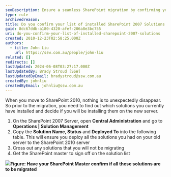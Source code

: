 ```yaml
---
seoDescription: Ensure a seamless SharePoint migration by confirming your list of installed solutions before upgrading to SharePoint 2010.
type: rule
archivedreason:
title: Do you confirm your list of installed SharePoint 2007 Solutions
guid: 8dc67ddb-a180-4320-afef-206a8e3bc755
uri: do-you-confirm-your-list-of-installed-sharepoint-2007-solutions
created: 2010-12-23T02:58:25.000Z
authors:
  - title: John Liu
    url: https://ssw.com.au/people/john-liu
related: []
redirects: []
lastUpdated: 2024-06-08T03:27:17.000Z
lastUpdatedBy: Brady Stroud [SSW]
lastUpdatedByEmail: bradystroud@ssw.com.au
createdBy: johnliu
createdByEmail: johnliu@ssw.com.au
---
```


When you move to SharePoint 2010, nothing is to unexpectedly disappear. So prior to the migration, you need to find out which solutions you currently have installed and decide if you will be installing them on the new server.
1. On the SharePoint 2007 Server, open
   **Central Administration** and go to
   **Operations | Solution Management**
2. Copy the
   **Solution Name, Status** and
   **Deployed To** into the following table. This will ensure you deploy all the solutions you had on your old server to the SharePoint 2010 server
3. Cross out any solutions that you will not be migrating
4. Get the SharePoint master to sign off on the solution list

![](/uploads/rules/do-you-confirm-your-list-of-installed-sharepoint-2007-solutions/MigrateSolutionsList.png)**Figure: Have your SharePoint Master confirm if all these solutions are to be migrated**
